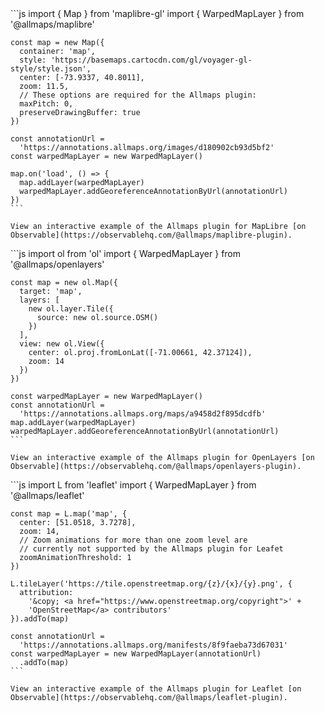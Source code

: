 

<Tabs>
  <TabItem label="MapLibre">
    ```js
    import { Map } from 'maplibre-gl'
    import { WarpedMapLayer } from '@allmaps/maplibre'

    const map = new Map({
      container: 'map',
      style: 'https://basemaps.cartocdn.com/gl/voyager-gl-style/style.json',
      center: [-73.9337, 40.8011],
      zoom: 11.5,
      // These options are required for the Allmaps plugin:
      maxPitch: 0,
      preserveDrawingBuffer: true
    })

    const annotationUrl =
      'https://annotations.allmaps.org/images/d180902cb93d5bf2'
    const warpedMapLayer = new WarpedMapLayer()

    map.on('load', () => {
      map.addLayer(warpedMapLayer)
      warpedMapLayer.addGeoreferenceAnnotationByUrl(annotationUrl)
    })
    ```

    View an interactive example of the Allmaps plugin for MapLibre [on Observable](https://observablehq.com/@allmaps/maplibre-plugin).
  </TabItem>
  <TabItem label="OpenLayers">
    ```js
    import ol from 'ol'
    import { WarpedMapLayer } from '@allmaps/openlayers'

    const map = new ol.Map({
      target: 'map',
      layers: [
        new ol.layer.Tile({
          source: new ol.source.OSM()
        })
      ],
      view: new ol.View({
        center: ol.proj.fromLonLat([-71.00661, 42.37124]),
        zoom: 14
      })
    })

    const warpedMapLayer = new WarpedMapLayer()
    const annotationUrl =
      'https://annotations.allmaps.org/maps/a9458d2f895dcdfb'
    map.addLayer(warpedMapLayer)
    warpedMapLayer.addGeoreferenceAnnotationByUrl(annotationUrl)
    ```

    View an interactive example of the Allmaps plugin for OpenLayers [on Observable](https://observablehq.com/@allmaps/openlayers-plugin).
  </TabItem>
  <TabItem label="Leaflet">
    ```js
    import L from 'leaflet'
    import { WarpedMapLayer } from '@allmaps/leaflet'

    const map = L.map('map', {
      center: [51.0518, 3.7278],
      zoom: 14,
      // Zoom animations for more than one zoom level are
      // currently not supported by the Allmaps plugin for Leafet
      zoomAnimationThreshold: 1
    })

    L.tileLayer('https://tile.openstreetmap.org/{z}/{x}/{y}.png', {
      attribution:
        '&copy; <a href="https://www.openstreetmap.org/copyright">' +
        'OpenStreetMap</a> contributors'
    }).addTo(map)

    const annotationUrl =
      'https://annotations.allmaps.org/manifests/8f9faeba73d67031'
    const warpedMapLayer = new WarpedMapLayer(annotationUrl)
      .addTo(map)
    ```

    View an interactive example of the Allmaps plugin for Leaflet [on Observable](https://observablehq.com/@allmaps/leaflet-plugin).
  </TabItem>
</Tabs>
